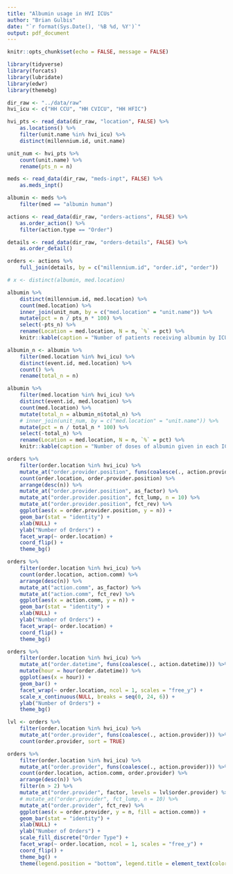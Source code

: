 ```yaml
---
title: "Albumin usage in HVI ICUs"
author: "Brian Gulbis"
date: "`r format(Sys.Date(), '%B %d, %Y')`"
output: pdf_document
---
```


```r
knitr::opts_chunk$set(echo = FALSE, message = FALSE)
```

```r
library(tidyverse)
library(forcats)
library(lubridate)
library(edwr)
library(themebg)

dir_raw <- "../data/raw"
hvi_icu <- c("HH CCU", "HH CVICU", "HH HFIC")

hvi_pts <- read_data(dir_raw, "location", FALSE) %>%
    as.locations() %>%
    filter(unit.name %in% hvi_icu) %>%
    distinct(millennium.id, unit.name)

unit_num <- hvi_pts %>%
    count(unit.name) %>%
    rename(pts_n = n)

meds <- read_data(dir_raw, "meds-inpt", FALSE) %>%
    as.meds_inpt()

albumin <- meds %>%
    filter(med == "albumin human")

actions <- read_data(dir_raw, "orders-actions", FALSE) %>%
    as.order_action() %>%
    filter(action.type == "Order")

details <- read_data(dir_raw, "orders-details", FALSE) %>%
    as.order_detail()

orders <- actions %>%
    full_join(details, by = c("millennium.id", "order.id", "order"))

# x <- distinct(albumin, med.location)
```

```r
albumin %>%
    distinct(millennium.id, med.location) %>%
    count(med.location) %>%
    inner_join(unit_num, by = c("med.location" = "unit.name")) %>%
    mutate(pct = n / pts_n * 100) %>%
    select(-pts_n) %>%
    rename(Location = med.location, N = n, `%` = pct) %>%
    knitr::kable(caption = "Number of patients receiving albumin by ICU", digits = 1)
```

```r
albumin_n <- albumin %>%
    filter(med.location %in% hvi_icu) %>%
    distinct(event.id, med.location) %>%
    count() %>%
    rename(total_n = n)

albumin %>%
    filter(med.location %in% hvi_icu) %>%
    distinct(event.id, med.location) %>%
    count(med.location) %>%
    mutate(total_n = albumin_n$total_n) %>%
    # inner_join(unit_num, by = c("med.location" = "unit.name")) %>%
    mutate(pct = n / total_n * 100) %>%
    select(-total_n) %>%
    rename(Location = med.location, N = n, `%` = pct) %>%
    knitr::kable(caption = "Number of doses of albumin given in each ICU", digits = 1)
```

```r
orders %>%
    filter(order.location %in% hvi_icu) %>%
    mutate_at("order.provider.position", funs(coalesce(., action.provider.role))) %>%
    count(order.location, order.provider.position) %>%
    arrange(desc(n)) %>%
    mutate_at("order.provider.position", as_factor) %>%
    mutate_at("order.provider.position", fct_lump, n = 10) %>%
    mutate_at("order.provider.position", fct_rev) %>%
    ggplot(aes(x = order.provider.position, y = n)) +
    geom_bar(stat = "identity") +
    xlab(NULL) +
    ylab("Number of Orders") +
    facet_wrap(~ order.location) +
    coord_flip() +
    theme_bg()
```

```r
orders %>%
    filter(order.location %in% hvi_icu) %>%
    count(order.location, action.comm) %>%
    arrange(desc(n)) %>%
    mutate_at("action.comm", as_factor) %>%
    mutate_at("action.comm", fct_rev) %>%
    ggplot(aes(x = action.comm, y = n)) +
    geom_bar(stat = "identity") +
    xlab(NULL) +
    ylab("Number of Orders") +
    facet_wrap(~ order.location) +
    coord_flip() +
    theme_bg()

```

```r
orders %>%
    filter(order.location %in% hvi_icu) %>%
    mutate_at("order.datetime", funs(coalesce(., action.datetime))) %>%
    mutate(hour = hour(order.datetime)) %>%
    ggplot(aes(x = hour)) +
    geom_bar() +
    facet_wrap(~ order.location, ncol = 1, scales = "free_y") +
    scale_x_continuous(NULL, breaks = seq(0, 24, 6)) +
    ylab("Number of Orders") +
    theme_bg()
```

```r
lvl <- orders %>%
    filter(order.location %in% hvi_icu) %>%
    mutate_at("order.provider", funs(coalesce(., action.provider))) %>%
    count(order.provider, sort = TRUE)

orders %>%
    filter(order.location %in% hvi_icu) %>%
    mutate_at("order.provider", funs(coalesce(., action.provider))) %>%
    count(order.location, action.comm, order.provider) %>%
    arrange(desc(n)) %>%
    filter(n > 2) %>%
    mutate_at("order.provider", factor, levels = lvl$order.provider) %>%
    # mutate_at("order.provider", fct_lump, n = 10) %>%
    mutate_at("order.provider", fct_rev) %>%
    ggplot(aes(x = order.provider, y = n, fill = action.comm)) +
    geom_bar(stat = "identity") +
    xlab(NULL) +
    ylab("Number of Orders") +
    scale_fill_discrete("Order Type") +
    facet_wrap(~ order.location, ncol = 1, scales = "free_y") +
    coord_flip() +
    theme_bg() + 
    theme(legend.position = "bottom", legend.title = element_text(color = "grey35"))
```
